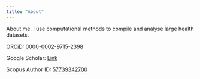 ```yaml
---
title: "About"
---
```


About me. I use computational methods to compile and analyse large health datasets.

ORCiD: [0000-0002-9715-2398](https://orcid.org/0000-0002-9715-2398 target="_blank")

Google Scholar: [Link](https://scholar.google.com.au/citations?hl=en&pli=1&user=P8lS-1kAAAAJ)

Scopus Author ID: [57739342700](https://www.scopus.com/authid/detail.uri?authorId=57739342700)
